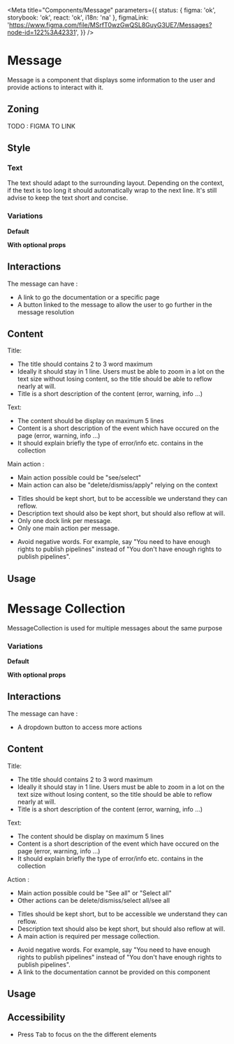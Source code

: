 
<Meta
	title="Components/Message"
	parameters={{
		status: { figma: 'ok', storybook: 'ok', react: 'ok', i18n: 'na' },
		figmaLink: 'https://www.figma.com/file/MSrfT0wzGwQSL8GuyG3UE7/Messages?node-id=122%3A42331',
	}}
/>

# Message

Message is a component that displays some information to the user and provide actions to interact with it.

## Zoning

TODO : FIGMA TO LINK

## Style

### Text

The text should adapt to the surrounding layout. Depending on the context, if the text is too long it should automatically wrap to the next line.
It's still advise to keep the text short and concise.

### Variations

**Default**

<Canvas>
	<Story story={Stories.DefaultMessageDemo} />
</Canvas>

**With optional props**

<Canvas>
	<Story story={Stories.WithPropVariation} />
</Canvas>

## Interactions

The message can have :

- A link to go the documentation or a specific page
- A button linked to the message to allow the user to go further in the message resolution

## Content

Title:

<ul>
	<li>The title should contains 2 to 3 word maximum</li>
	<li>
		Ideally it should stay in 1 line. Users must be able to zoom in a lot on the text size without
		losing content, so the title should be able to reflow nearly at will.
	</li>
	<li>Title is a short description of the content (error, warning, info …)</li>
</ul>

Text:

<ul>
	<li>The content should be display on maximum 5 lines</li>
	<li>
		Content is a short description of the event which have occured on the page (error, warning, info
		…)
	</li>
	<li>It should explain briefly the type of error/info etc. contains in the collection</li>
</ul>

Main action :

<ul>
	<li>Main action possible could be "see/select"</li>
	<li>Main action can also be "delete/dismiss/apply" relying on the context</li>
</ul>

<Use>
	<Use.Do>
		<ul>
			<li>Titles should be kept short, but to be accessible we understand they can reflow.</li>
			<li>Description text should also be kept short, but should also reflow at will.</li>
			<li>Only one dock link per message.</li>
			<li>Only one main action per message.</li>
		</ul>
	</Use.Do>
	<Use.Dont>
		<ul>
			<li>
				Avoid negative words. For example, say "You need to have enough rights to publish pipelines"
				instead of "You don't have enough rights to publish pipelines".
			</li>
		</ul>
	</Use.Dont>
</Use>

## Usage

<Canvas>
	<Story story={Stories.MessageInformationTemplateStory} name="MessageInformation" />
</Canvas>

<ArgsTable story="MessageInformation" />

# Message Collection

MessageCollection is used for multiple messages about the same purpose

### Variations

**Default**

<Canvas>
	<Story story={Stories.DefaultMessageCollectionDemo} />
</Canvas>

**With optional props**

<Canvas>
	<Story story={Stories.MessageCollectionWithPropVariation} />
</Canvas>

## Interactions

The message can have :

- A dropdown button to access more actions

## Content

Title:

<ul>
	<li>The title should contains 2 to 3 word maximum</li>
	<li>
		Ideally it should stay in 1 line. Users must be able to zoom in a lot on the text size without
		losing content, so the title should be able to reflow nearly at will.
	</li>
	<li>Title is a short description of the content (error, warning, info …)</li>
</ul>

Text:

<ul>
	<li>The content should be display on maximum 5 lines</li>
	<li>
		Content is a short description of the event which have occured on the page (error, warning, info
		…)
	</li>
	<li>It should explain briefly the type of error/info etc. contains in the collection</li>
</ul>

Action :

<ul>
	<li>Main action possible could be "See all" or "Select all"</li>
	<li>Other actions can be delete/dismiss/select all/see all</li>
</ul>

<Use>
	<Use.Do>
		<ul>
			<li>Titles should be kept short, but to be accessible we understand they can reflow.</li>
			<li>Description text should also be kept short, but should also reflow at will.</li>
			<li>A main action is required per message collection.</li>
		</ul>
	</Use.Do>
	<Use.Dont>
		<ul>
			<li>
				Avoid negative words. For example, say "You need to have enough rights to publish pipelines"
				instead of "You don't have enough rights to publish pipelines".
			</li>
			<li>A link to the documentation cannot be provided on this component</li>
		</ul>
	</Use.Dont>
</Use>

## Usage

<Canvas>
	<Story
		story={Stories.MessageCollectionInformationTemplateStory}
		name="MessageCollectionInformation"
	/>
</Canvas>

<ArgsTable story="MessageCollectionInformation" />

## Accessibility

- Press <kbd>Tab</kbd> to focus on the the different elements
